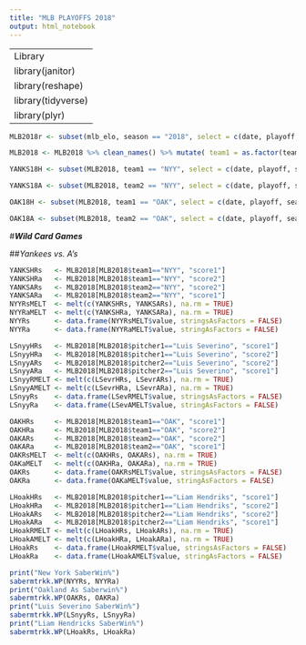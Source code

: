 ```yaml
---
title: "MLB PLAYOFFS 2018"
output: html_notebook
---
```



---
Library
library(janitor)
library(reshape)
library(tidyverse)
library(plyr)
---
```r
MLB2018r <- subset(mlb_elo, season == "2018", select = c(date, playoff, season, team1, team2, pitcher1, pitcher2, score1, score2))

MLB2018 <- MLB2018 %>% clean_names() %>% mutate( team1 = as.factor(team1), team2 = as.factor(team2))
```




```r
YANKS18H <- subset(MLB2018, team1 == "NYY", select = c(date, playoff, season, team1, team2, pitcher1, pitcher2, score1, score2))

YANKS18A <- subset(MLB2018, team2 == "NYY", select = c(date, playoff, season, team1, team2, pitcher1, pitcher2, score1, score2))

OAK18H <- subset(MLB2018, team1 == "OAK", select = c(date, playoff, season, team1, team2, pitcher1, pitcher2, score1, score2))

OAK18A <- subset(MLB2018, team2 == "OAK", select = c(date, playoff, season, team1, team2, pitcher1, pitcher2, score1, score2))
```


#***Wild Card Games***


##*Yankees vs. A's*

```r
YANKSHRs   <- MLB2018[MLB2018$team1=="NYY", "score1"]
YANKSHRa   <- MLB2018[MLB2018$team1=="NYY", "score2"]
YANKSARs   <- MLB2018[MLB2018$team2=="NYY", "score2"]
YANKSARa   <- MLB2018[MLB2018$team2=="NYY", "score1"]
NYYRsMELT  <- melt(c(YANKSHRs, YANKSARs), na.rm = TRUE)
NYYRaMELT  <- melt(c(YANKSHRa, YANKSARa), na.rm = TRUE)
NYYRs      <- data.frame(NYYRsMELT$value, stringsAsFactors = FALSE)
NYYRa      <- data.frame(NYYRaMELT$value, stringAsFactors = FALSE)

LSnyyHRs   <- MLB2018[MLB2018$pitcher1=="Luis Severino", "score1"]
LSnyyHRa   <- MLB2018[MLB2018$pitcher1=="Luis Severino", "score2"]
LSnyyARs   <- MLB2018[MLB2018$pitcher2=="Luis Severino", "score2"]
LSnyyARa   <- MLB2018[MLB2018$pitcher2=="Luis Severino", "score1"]
LSnyyRMELT <- melt(c(LSevrHRs, LSevrARs), na.rm = TRUE)
LSnyyAMELT <- melt(c(LSevrHRa, LSevrARa), na.rm = TRUE)
LSnyyRs    <- data.frame(LSevRMELT$value, stringsAsFactors = FALSE)
LSnyyRa    <- data.frame(LSevAMELT$value, stringAsFactors = FALSE)

OAKHRs     <- MLB2018[MLB2018$team1=="OAK", "score1"]
OAKHRa     <- MLB2018[MLB2018$team1=="OAK", "score2"]
OAKARs     <- MLB2018[MLB2018$team2=="OAK", "score2"]
OAKARa     <- MLB2018[MLB2018$team2=="OAK", "score1"]
OAKRsMELT  <- melt(c(OAKHRs, OAKARs), na.rm = TRUE)
OAKaMELT   <- melt(c(OAKHRa, OAKARa), na.rm = TRUE)
OAKRs      <- data.frame(OAKRsMELT$value, stringsAsFactors = FALSE)
OAKRa      <- data.frame(OAKaMELT$value, stringAsFactors = FALSE)

LHoakHRs   <- MLB2018[MLB2018$pitcher1=="Liam Hendriks", "score1"]
LHoakHRa   <- MLB2018[MLB2018$pitcher1=="Liam Hendriks", "score2"]
LHoakARs   <- MLB2018[MLB2018$pitcher2=="Liam Hendriks", "score2"]
LHoakARa   <- MLB2018[MLB2018$pitcher2=="Liam Hendriks", "score1"]
LHoakRMELT <- melt(c(LHoakHRs, LHoakARs), na.rm = TRUE)
LHoakAMELT <- melt(c(LHoakHRa, LHoakARa), na.rm = TRUE)
LHoakRs    <- data.frame(LHoakRMELT$value, stringsAsFactors = FALSE)
LHoakRa    <- data.frame(LHoakAMELT$value, stringAsFactors = FALSE)

print("New York SaberWin%")
sabermtrkk.WP(NYYRs, NYYRa)
print("Oakland As Saberwin%")
sabermtrkk.WP(OAKRs, OAKRa)
print("Luis Severino SaberWin%")
sabermtrkk.WP(LSnyyRs, LSnyyRa)
print("Liam Hendricks SaberWin%")
sabermtrkk.WP(LHoakRs, LHoakRa)
```














